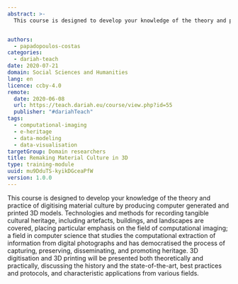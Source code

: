 ```yaml
---
abstract: >-
  This course is designed to develop your knowledge of the theory and practice of digitising material culture by producing computer generated and printed 3D models.


authors:
  - papadopoulos-costas
categories:
  - dariah-teach
date: 2020-07-21
domain: Social Sciences and Humanities
lang: en
licence: ccby-4.0
remote:
  date: 2020-06-08
  url: https://teach.dariah.eu/course/view.php?id=55
  publisher: "#dariahTeach"
tags:
  - computational-imaging
  - e-heritage
  - data-modeling
  - data-visualisation
targetGroup: Domain researchers
title: Remaking Material Culture in 3D
type: training-module
uuid: mu9DduTS-kyikDGceaPfW
version: 1.0.0
---
```


This course is designed to develop your knowledge of the theory and practice of digitising material culture by producing computer generated and printed 3D models. Technologies and methods for recording tangible cultural heritage, including artefacts, buildings, and landscapes are covered, placing particular emphasis on the field of computational imaging; a field in computer science that studies the computational extraction of information from digital photographs and has democratised the process of capturing, preserving, disseminating, and promoting heritage. 3D digitisation and 3D printing will be presented both theoretically and practically, discussing the history and the state-of-the-art, best practices and protocols, and characteristic applications from various fields.

<ExternalResource title="Interested in learning more?" subtitle="Remaking Material Culture in 3D" url="https://teach.dariah.eu/course/view.php?id=55" />
